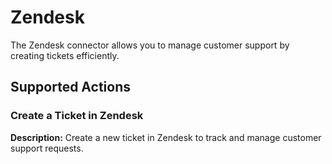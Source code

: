 # Zendesk

The Zendesk connector allows you to manage customer support by creating tickets efficiently.

## Supported Actions

### Create a Ticket in Zendesk

**Description:** Create a new ticket in Zendesk to track and manage customer support requests.
